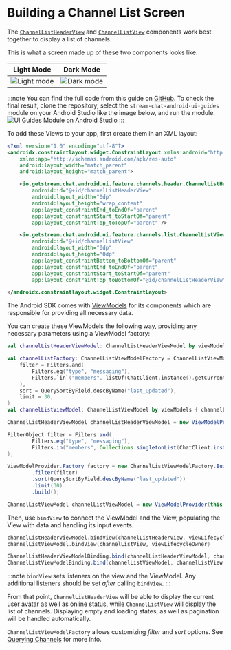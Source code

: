 
# Building a Channel List Screen

The [`ChannelListHeaderView`](../channel-components/channel-list-header.mdx) and [`ChannelListView`](../channel-components/channel-list.mdx) components work best together to display a list of channels.

This is what a screen made up of these two components looks like:

| Light Mode | Dark Mode |
| --- | --- |
|![Light mode](../../assets/channel_list_view_light.png)|![Dark mode](../../assets/channel_list_view_dark.png)|

:::note
You can find the full code from this guide on [GitHub](https://github.com/GetStream/stream-chat-android/tree/main/stream-chat-android-ui-guides/src/main/java/io/getstream/chat/android/guides/catalog/uicomponents/channelsscreen). To check the final result, clone the repository, select the `stream-chat-android-ui-guides` module on your Android Studio like the image below, and run the module. ![UI Guides Module on Android Studio](../../assets/ui_guides_module_android_studio.png)
:::

To add these Views to your app, first create them in an XML layout:

```xml
<?xml version="1.0" encoding="utf-8"?>
<androidx.constraintlayout.widget.ConstraintLayout xmlns:android="http://schemas.android.com/apk/res/android"
    xmlns:app="http://schemas.android.com/apk/res-auto"
    android:layout_width="match_parent"
    android:layout_height="match_parent">

    <io.getstream.chat.android.ui.feature.channels.header.ChannelListHeaderView
        android:id="@+id/channelListHeaderView"
        android:layout_width="0dp"
        android:layout_height="wrap_content"
        app:layout_constraintEnd_toEndOf="parent"
        app:layout_constraintStart_toStartOf="parent"
        app:layout_constraintTop_toTopOf="parent" />

    <io.getstream.chat.android.ui.feature.channels.list.ChannelListView
        android:id="@+id/channelListView"
        android:layout_width="0dp"
        android:layout_height="0dp"
        app:layout_constraintBottom_toBottomOf="parent"
        app:layout_constraintEnd_toEndOf="parent"
        app:layout_constraintStart_toStartOf="parent"
        app:layout_constraintTop_toBottomOf="@id/channelListHeaderView" />

</androidx.constraintlayout.widget.ConstraintLayout>
```

The Android SDK comes with [ViewModels](../overview.mdx#viewmodels) for its components which are responsible for providing all necessary data.

You can create these ViewModels the following way, providing any necessary parameters using a ViewModel factory:

<Tabs>
<TabItem value="kotlin" label="Kotlin">

```kotlin
val channelListHeaderViewModel: ChannelListHeaderViewModel by viewModels()

val channelListFactory: ChannelListViewModelFactory = ChannelListViewModelFactory(
    filter = Filters.and(
        Filters.eq("type", "messaging"),
        Filters.`in`("members", listOf(ChatClient.instance().getCurrentUser()!!.id)),
    ),
    sort = QuerySortByField.descByName("last_updated"),
    limit = 30,
)
val channelListViewModel: ChannelListViewModel by viewModels { channelListFactory }
```
</TabItem>

<TabItem value="java" label="Java">

```java
ChannelListHeaderViewModel channelListHeaderViewModel = new ViewModelProvider(this).get(ChannelListHeaderViewModel.class);

FilterObject filter = Filters.and(
        Filters.eq("type", "messaging"),
        Filters.in("members", Collections.singletonList(ChatClient.instance().getCurrentUser().getId()))
);

ViewModelProvider.Factory factory = new ChannelListViewModelFactory.Builder()
        .filter(filter)
        .sort(QuerySortByField.descByName("last_updated"))
        .limit(30)
        .build();

ChannelListViewModel channelListViewModel = new ViewModelProvider(this, factory).get(ChannelListViewModel.class);
```
</TabItem>
</Tabs>

Then, use `bindView` to connect the ViewModel and the View, populating the View with data and handling its input events.

<Tabs>
<TabItem value="kotlin" label="Kotlin">

```kotlin
channelListHeaderViewModel.bindView(channelListHeaderView, viewLifecycleOwner)
channelListViewModel.bindView(channelListView, viewLifecycleOwner)
```
</TabItem>

<TabItem value="java" label="Java">

```java
ChannelListHeaderViewModelBinding.bind(channelListHeaderViewModel, channelListHeaderView, getViewLifecycleOwner());
ChannelListViewModelBinding.bind(channelListViewModel, channelListView, getViewLifecycleOwner());
```
</TabItem>
</Tabs>

:::note
`bindView` sets listeners on the view and the ViewModel. Any additional listeners should be set _after_ calling `bindView`.
:::

From that point, `ChannelListHeaderView` will be able to display the current user avatar as well as online status, while `ChannelListView` will display the list of channels. Displaying empty and loading states, as well as pagination will be handled automatically.

`ChannelListViewModelFactory` allows customizing _filter_ and _sort_ options. See [Querying Channels](https://getstream.io/chat/docs/android/query_channels/?language=kotlin) for more info.
